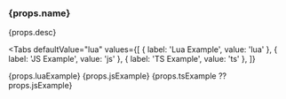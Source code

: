 
<h3>{props.name}</h3>

<p>{props.desc}</p>

<Tabs
  defaultValue="lua"
  values={[
    { label: 'Lua Example', value: 'lua' },
    { label: 'JS Example', value: 'js' },
    { label: 'TS Example', value: 'ts' },
  ]}
>
  <TabItem value="lua">
    <CodeBlock className="language-lua">{props.luaExample}</CodeBlock>
  </TabItem>
  <TabItem value="js">
    <CodeBlock className="language-js">{props.jsExample}</CodeBlock>
  </TabItem>
  <TabItem value="ts">
    <CodeBlock className="language-ts">
      {props.tsExample ?? props.jsExample}
    </CodeBlock>
  </TabItem>
</Tabs>
